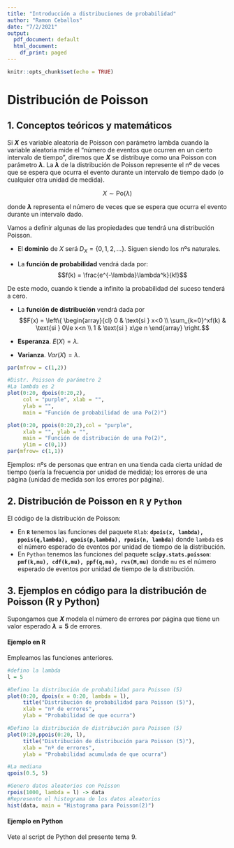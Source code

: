```yaml
---
title: "Introducción a distribuciones de probabilidad"
author: "Ramon Ceballos"
date: "7/2/2021"
output:
  pdf_document: default
  html_document:
    df_print: paged
---
```


```r
knitr::opts_chunk$set(echo = TRUE)
```

# **Distribución de Poisson**

## 1. Conceptos teóricos y matemáticos

Si **$X$** es variable aleatoria de Poisson con parámetro lambda cuando la variable aleatoria mide el "número de eventos que ocurren en un cierto intervalo de tiempo", diremos que **$X$** se distribuye como una Poisson con parámetro **$\lambda$**. La **$\lambda$** de la distribución de Poisson represente el nº de veces que se espera que ocurra el evento durante un intervalo de tiempo dado (o cualquier otra unidad de medida).

$$X\sim \text{Po}(\lambda)$$

donde **$\lambda$** representa el número de veces que se espera que ocurra el evento durante un intervalo dado.

Vamos a definir algunas de las propiedades que tendrá una distribución
Poisson.

- El **dominio** de $X$ será $D_X = \{0,1,2,\dots\}$. Siguen siendo los nºs naturales.

- La **función de probabilidad** vendrá dada por: $$f(k) = \frac{e^{-\lambda}\lambda^k}{k!}$$

De este modo, cuando k tiende a infinito la probabilidad del suceso tenderá a cero.
 
- La **función de distribución** vendrá dada por $$F(x) = \left\{
\begin{array}{cl}
     0 & \text{si } x<0 
  \\ \sum_{k=0}^xf(k) & \text{si } 0\le x<n
  \\ 1 & \text{si } x\ge n
\end{array}
\right.$$ 

- **Esperanza**.  $E(X) = \lambda$.

- **Varianza**.  $Var(X) = \lambda$.

```r
par(mfrow = c(1,2))

#Distr. Poisson de parámetro 2
#La lambda es 2
plot(0:20, dpois(0:20,2),
     col = "purple", xlab = "", 
     ylab = "", 
     main = "Función de probabilidad de una Po(2)")

plot(0:20, ppois(0:20,2),col = "purple",
     xlab = "", ylab = "", 
     main = "Función de distribución de una Po(2)", 
     ylim = c(0,1))
par(mfrow= c(1,1))
```

Ejemplos: nºs de personas que entran en una tienda cada cierta unidad de tiempo (sería la frecuencia por unidad de medida); los errores de una página (unidad de medida son los errores por página).

## 2. Distribución de Poisson en `R` y `Python`

El código de la distribución de Poisson:

- En **`R`** tenemos las funciones del paquete `Rlab`: **`dpois(x, lambda), ppois(q,lambda), qpois(p,lambda), rpois(n, lambda)`** donde `lambda` es el número esperado de eventos por unidad de tiempo de la distribución.
- En `Python` tenemos las funciones del paquete **`scipy.stats.poisson`**: **`pmf(k,mu), cdf(k,mu), ppf(q,mu), rvs(M,mu)`** donde `mu` es el número esperado de eventos por unidad de tiempo de la distribución.

## 3. Ejemplos en código para la distribución de Poisson (R y Python)

Supongamos que **$X$** modela el número de errores por página que tiene un valor esperado **$\lambda = 5$** de errores.

#### **Ejemplo en R**

Empleamos las funciones anteriores.

```r

#defino la lambda
l = 5

#Defino la distribución de probabilidad para Poisson (5)
plot(0:20, dpois(x = 0:20, lambda = l),
     title("Distribución de probabilidad para Poisson (5)"),
     xlab = "nº de errores",
     ylab = "Probabilidad de que ocurra")

#Defino la distribución de distribución para Poisson (5)
plot(0:20,ppois(0:20, l),
     title("Distribución de distribución para Poisson (5)"),
     xlab = "nº de errores",
     ylab = "Probabilidad acumulada de que ocurra")

#La mediana
qpois(0.5, 5)

#Genero datos aleatorios con Poisson
rpois(1000, lambda = l) -> data
#Represento el histograma de los datos aleatorios
hist(data, main = "Histograma para Poisson(2)")
```

#### **Ejemplo en Python**

Vete al script de Python del presente tema 9.




